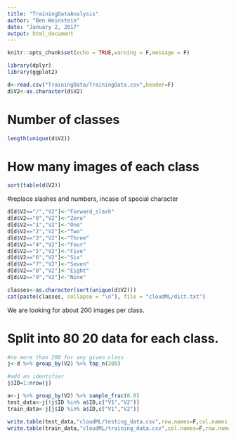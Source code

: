 ```yaml
---
title: "TrainingDataAnalysis"
author: "Ben Weinstein"
date: "January 2, 2017"
output: html_document
---
```


```r
knitr::opts_chunk$set(echo = TRUE,warning = F,message = F)
```

```r
library(dplyr)
library(ggplot2)
```

```r
d<-read.csv("TrainingData/TrainingData.csv",header=F)
d$V2<-as.character(d$V2)
```

# Number of classes
```r
length(unique(d$V2))
```

# How many images of each class

```r
sort(table(d$V2))
```

#replace slashes and numbers, incase of special character

```r
d[d$V2=="/","V2"]<-"Forward_slash"
d[d$V2=="0","V2"]<-"Zero"
d[d$V2=="1","V2"]<-"One"
d[d$V2=="2","V2"]<-"Two"
d[d$V2=="3","V2"]<-"Three"
d[d$V2=="4","V2"]<-"Four"
d[d$V2=="5","V2"]<-"Five"
d[d$V2=="6","V2"]<-"Six"
d[d$V2=="7","V2"]<-"Seven"
d[d$V2=="8","V2"]<-"Eight"
d[d$V2=="9","V2"]<-"Nine"
```

```r
classes<-as.character(sort(unique(d$V2)))
cat(paste(classes, collapse = "\n"), file = "cloudML/dict.txt") 
```

We are looking for about 200 images per class.

# Split into 80 20 data for each class.
```r

#no more than 200 for any given class
j<-d %>% group_by(V2) %>% top_n(200)

#add an identifier
j$ID=1:nrow(j)

a<-j %>% group_by(V2) %>% sample_frac(0.8)
test_data<-j[!j$ID %in% a$ID,c("V1","V2")]
train_data<-j[j$ID %in% a$ID,c("V1","V2")]

write.table(test_data,"cloudML/testing_data.csv",row.names=F,col.names = F,sep=",",quote=F)
write.table(train_data,"cloudML/training_data.csv",col.names=F,row.names=F,sep=",",quote=F)
```